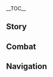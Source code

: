 {{CharacterTabs}}
{{LanguageTabs}}
{{Stub|1={{Meta/VO|tl=1|Japanese}}}}
__TOC__
==Story==
{{VO/Story
|character           = Cyno
|language            = ja
|name                = セノ

<!-- Hello -->
|vo_01_01_title      = 初めまして・過去
|vo_01_01_subtitle   = Hello: The Past
|vo_01_01_file       = VO_{language}{character} Hello - The Past.ogg
|vo_01_01_tx         = 俺はセノ、かつての「大マハマトラ」だ。今は己の力で悪しき罪を裁いている。もし、お前も規則と正義を求める心を持つならば、助けになろう。
|vo_01_01_rm         = Ore wa Seno, katsute no "Dai Mahamatora" da. Ima wa onore no chikara de ashiki tsumi wo sabaite iru. Moshi, omae mo kisoku to seigi wo motomeru kokoro wo motsu naraba, tasuke ni narou.
|vo_01_01_tl         = 

|vo_01_02_title      = 初めまして・今
|vo_01_02_subtitle   = Hello: The Present
|vo_01_02_quest      = Akasha Pulses, the Kalpa Flame Rises
|vo_01_02_file       = VO_{language}{character} Hello - The Present.ogg
|vo_01_02_tx         = 俺はセノ。教令院の「大マハマトラ」で、規則を保ち、悪しき罪を裁くのが俺の仕事だ。今後の旅でも、お前の安全をしっかり守ろう。
|vo_01_02_rm         = Ore wa Seno. Kyoureiin no "Dai Mahamatora" de, kisoku wo tamochi, ashiki tsumi wo sabaku no ga ore no shigoto da. Kongo no tabi de mo, omae no anzen wo shikkari mamorou.
|vo_01_02_tl         = 

<!-- Chats -->
|vo_02_01_title      = 世間話・秤量
|vo_02_01_subtitle   = Chat: Weighing the Heart
|vo_02_01_file       = VO_{language}{character} Chat - Weighing the Heart.ogg
|vo_02_01_tx         = 善悪は、いずれ秤にかけられる。
|vo_02_01_rm         = Zen'aku wa, izure hakari ni kakerareru.
|vo_02_01_tl         = 

|vo_02_02_title      = 世間話・カードゲームの運勢
|vo_02_02_subtitle   = Chat: Luck of the Draw
|vo_02_02_file       = VO_{language}{character} Chat - Luck of the Draw.ogg
|vo_02_02_tx         = 運が結末を左右することはあるが、永遠に影響し続けるわけじゃない。
|vo_02_02_rm         = Un ga ketsumatsu wo sayuu suru koto wa aru ga, eien ni eikyou shi tsudzukeru wake janai.
|vo_02_02_tl         = 

|vo_02_03_title      = 世間話・戸惑う
|vo_02_03_subtitle   = Chat: Doubt
|vo_02_03_file       = VO_{language}{character} Chat - Doubt.ogg
|vo_02_03_tx         = 場の雰囲気を和らげたい時があるんだが…どんなジョークで人が笑うのか、俺には分からないんだ。
|vo_02_03_rm         = Ba no fun'iki wo yawaragetai toki ga aru nda ga... Donna jooku de hito ga warau no ka, ore ni wa wakaranai nda.
|vo_02_03_tl         = 

<!-- Weather -->
|vo_03_01_title      = 雨の日…
|vo_03_01_subtitle   = When It Rains
|vo_03_01_file       = VO_{language}{character} When It Rains.ogg
|vo_03_01_tx         = また雨だ…
|vo_03_01_rm         = Mata ame da...
|vo_03_01_tl         = Rain again...

|vo_03_02_title      = 雷の日…
|vo_03_02_subtitle   = When Thunder Strikes
|vo_03_02_file       = VO_{language}{character} When Thunder Strikes.ogg
|vo_03_02_tx         = 一部の伝説によれば、雷は神が俗世に下す審判らしい。
|vo_03_02_rm         = Ichibu no densetsu ni yoreba, kaminari wa kami ga zokusei ni kudasu shinpan rashii.
|vo_03_02_tl         = 

|vo_03_03_title      = 雪の日…
|vo_03_03_subtitle   = When It Snows
|vo_03_03_file       = VO_{language}{character} When It Snows.ogg
|vo_03_03_tx         = 雪が止んだ後の世界が好きだ。完全な沈黙というわけじゃないこの静けさは落ち着く。
|vo_03_03_rm         = Yuki ga yanda ato no sekai ga suki da. Kanzen-na chinmoku to iu wake ja nai kono shizukesa wa ochitsuku.
|vo_03_03_tl         = 

|vo_03_04_title      = 晴れの日…
|vo_03_04_subtitle   = When the Sun Is Out
|vo_03_04_file       = VO_{language}{character} When the Sun Is Out.ogg
|vo_03_04_tx         = 太陽の光は、あらゆる場所に降り注ぐ。
|vo_03_04_rm         = Taiyou no hikari wa, arayuru basho ni furisosogu.
|vo_03_04_tl         = 

|vo_03_05_title      = 暴風の日…
|vo_03_05_subtitle   = When the Wind Is Blowing
|vo_03_05_file       = VO_{language}{character} When the Wind Is Blowing.ogg
|vo_03_05_tx         = 強い風だな…気を付けろ。
|vo_03_05_rm         = Tsuyoi kaze da na... Ki wo tsukero.
|vo_03_05_tl         = 

|vo_03_06_title      = 砂漠にいる時…
|vo_03_06_subtitle   = In the Desert
|vo_03_06_file       = VO_{language}{character} In the Desert.ogg
|vo_03_06_tx         = おなじみの風景だ…
|vo_03_06_rm         = Onajimi no fuukei da...
|vo_03_06_tl         = A familiar view...

<!-- Greetings -->
|vo_04_01_title      = おはよう…
|vo_04_01_subtitle   = Good Morning
|vo_04_01_file       = VO_{language}{character} Good Morning.ogg
|vo_04_01_tx         = 元気を出せ、出発の時間だ。
|vo_04_01_rm         = Genki wo dase, shuppatsu no jikan da.
|vo_04_01_tl         = Liven up, it's time to set out.

|vo_04_02_title      = こんにちは…
|vo_04_02_subtitle   = Good Afternoon
|vo_04_02_file       = VO_{language}{character} Good Afternoon.ogg
|vo_04_02_tx         = 昼食を用意しようか？先に言っておくが、味は保証できないからな。
|vo_04_02_rm         = Chuushoku wo youi shiyou ka? Saki ni itte oku ga, aji wa hoshou dekinai kara na.
|vo_04_02_tl         = 

|vo_04_03_title      = こんばんは…
|vo_04_03_subtitle   = Good Evening
|vo_04_03_file       = VO_{language}{character} Good Evening.ogg
|vo_04_03_tx         = 俺の言ったことを覚えてるな？夜は常に危険が伴う。何をするにしても、油断は禁物だ。
|vo_04_03_rm         = Ore no itta koto wo oboeteru na? Yoru wa tsune ni kiken ga tomonau. Nani wo suru ni shite mo, yudan wa kinmotsu da.
|vo_04_03_tl         = 

|vo_04_04_title      = おやすみ…
|vo_04_04_subtitle   = Good Night
|vo_04_04_file       = VO_{language}{character} Good Night.ogg
|vo_04_04_tx         = おやすみ。近くに犯罪者がいるから、片付けてくるよ。
|vo_04_04_rm         = Oyasumi. Chikaku ni hanzaisha ga iru kara, katadzukete kuru yo.
|vo_04_04_tl         = 

<!-- About -->
|vo_05_01_title      = {name}自身について・ジョーク
|vo_05_01_subtitle   = About {character}: Unfunny Jokes
|vo_05_01_file       = VO_{language}{character} About {character} - Unfunny Jokes.ogg
|vo_05_01_tx         = 昔、砂漠に渇いた旅人がいて、水スライムに出会えるように祈った。しかしやつは、ちょうど腹の減った水スライムも、はぐれた旅人に出会えるように祈っているとは思ってもみなかった…ん？その表情…面白くなかったか？
|vo_05_01_rm         = Mukashi, sabaku ni kawaita tabibito ga ite, Mizu Suraimu ni deaeru you ni inoita. Shikashi yatsu wa, choudo hara no hetta Mizu Suraimu mo, hagureta tabibito ni deaeru you ni inotte iru to wa omotte mo minakatta... N? Sono hyoujou... Omoshiroku nakatta ka?
|vo_05_01_tl         = 

|vo_05_02_title      = {name}自身について・散歩
|vo_05_02_friendship = 4
|vo_05_02_subtitle   = About {character}: Desert Strolls
|vo_05_02_file       = VO_{language}{character} About {character} - Desert Strolls.ogg
|vo_05_02_tx         = たまに、夜の砂漠へ散歩に行くんだ。冷たく乾いた風は心をすっきりさせてくれる。
|vo_05_02_rm         = Tama ni, yoru no sabaku he sanpo ni iku nda. Tsumetaku kawaita kaze wa kokoro wo sukkiri sasete kureru.
|vo_05_02_tl         = 

<!-- About Us -->
|vo_06_01_title      = 決闘について…
|vo_06_01_subtitle   = About Us: [[TCG]] Duel
|vo_06_01_file       = VO_{language}{character} About Us - TCG Duel.ogg
|vo_06_01_tx         = 「七聖召喚」をやらないか？新しいデッキを見せるよ。
|vo_06_01_rm         = "Shichisei Shoukan" wo yaranaika? Atarashii dekki wo miseru yo.
|vo_06_01_tl         = 

|vo_06_02_title      = 目の前の時間について…
|vo_06_02_friendship = 6
|vo_06_02_subtitle   = About Us: The Present
|vo_06_02_file       = VO_{language}{character} About Us - The Present.ogg
|vo_06_02_tx         = 過去を変えることはできないし、未来を予測することもできない。だから、俺は目の前の時間を大切にしているんだ。
|vo_06_02_rm         = Kako wo kaeru koto wa dekinai shi, mirai wo yosoku suru koto mo dekinai. Dakara, ore wa me no mae no jikan wo taisetsu ni shite iru nda.
|vo_06_02_tl         = 

<!-- Miscellany I -->
|vo_07_01_title      = 「神の目」について…
|vo_07_01_friendship = 4
|vo_07_01_subtitle   = About the [[Vision]]
|vo_07_01_file       = VO_{language}{character} About the Vision.ogg
|vo_07_01_tx         = 「人ならざる存在」に憑依されようが、魔神に目を留められていようが…俺は神に寵愛されているからと言って己の道義を変えるつもりは毛頭ない。ただ、負うべき責任となすべきことを貫こうと思ってる。
|vo_07_01_rm         = "Hito narazaru sonzai" ni hyoui sareyou ga, majin ni me wo tomerarete iyou ga... Ore wa kami ni chouai sarete iru kara to itte onore no dougi wo kaeru tsumori wa moutou nai. Tada, ou beki sekinin to nasu beki koto wo tsuranukou to omotteru.
|vo_07_01_tl         = 

|vo_07_02_title      = シェアしたいこと・知識欲
|vo_07_02_subtitle   = Something to Share: Lust for Knowledge
|vo_07_02_file       = VO_{language}{character} Something to Share - Lust for Knowledge.ogg
|vo_07_02_tx         = 「欲深ければ災い重し」&mdash;&mdash;誰もがそう分かっている。だが、人々はこと「知識欲」においてはポジティブな面のみを語ってしまう…俺に言わせれば、知識欲だって欲望の一種だ。制限を課すべきだと思う。
|vo_07_02_rm         = "Yokufukakereba wazawai omoshi"{{lmdash}} Dare mo ga sou wakatte iru. Da ga, hitobito wa koto "chishikiyoku" ni oite wa pojitibu-na men no mi wo katatte shimau... Ore ni iwasereba, chishikiyoku datte yokubou no isshu da. Seigen wo kasu beki da to omou.
|vo_07_02_tl         = 

|vo_07_03_title      = シェアしたいこと・畏敬の念
|vo_07_03_friendship = 4
|vo_07_03_subtitle   = Something to Share: Solemn Respect
|vo_07_03_file       = VO_{language}{character} Something to Share - Solemn Respect.ogg
|vo_07_03_tx         = 任務を遂行する上で、俺の判断は他人の運命を変えてしまうかもしれない。だから常に、「マハマトラ」としての立場に畏敬の念を抱くよう努めてきた&mdash;&mdash;知識や力を畏れ敬うのと同じようにな。
|vo_07_03_rm         = Ninmu wo suikou suru ue de, ore no handan wa tanin no unmei wo kaete shimau ka mo shirenai. Dakara tsune ni, "Mahamatora" to shite no tachiba ni ikei no nen wo idaku you tsutomete kita{{lmdash}} Chishiki ya chikara wo osore uyamau no to onaji you ni na.
|vo_07_03_tl         = 

|vo_07_04_title      = 興味のあること…
|vo_07_04_subtitle   = Interesting Things
|vo_07_04_file       = VO_{language}{character} Interesting Things.ogg
|vo_07_04_tx         = 砂漠に生える低木が好きだ。砂漠は帰元の象徴であり、すべての文明を砂と風に埋もれさせてしまう。だが、荒涼とした土地にもかかわらず、生命の芽生えをはっきりと見届けられる…その逞しさには俺ですら心が震えることがあるよ。
|vo_07_04_rm         = Sabaku ni haeru teiboku ga suki da. Sabaku wa kigen no shouchou de ari, subete no bunmei wo suna to kaze ni umoresasete shimau. Da ga, kouryou to shita tochi ni mo kakawarazu, seimei no mebae wo hakkiri to mitodokerareru... Sono takumashisa ni wa ore de sura kokoro ga furueru koto ga aru yo.
|vo_07_04_tl         = 

<!-- About Teammates -->
|vo_08_01_title      = ティナリについて・知識
|vo_08_01_friendship = 4
|vo_08_01_subtitle   = About [[Tighnari]]: Knowledge
|vo_08_01_file       = VO_{language}{character} About Tighnari - Knowledge.ogg
|vo_08_01_tx         = ティナリは、俺がこれまで出会ったどの学者とも違う。知識に対する深い執念を持ちながら、一線を越えることは決してなかった。自分のことを「研究室の神」だと思っている学者もいるが、ティナリはそうじゃない。あいつはあらゆる生命を等しく尊重してるんだ。教令院の仕事を断ったと聞いたが、俺もその判断は正しいと思う。
|vo_08_01_rm         = Tinari wa, ore ga kore made deatta dono gakusha to mo chigau. Chishiki ni taisuru fukai shuunen wo mochi nagara, issen wo koeru koto wa kesshite nakatta. Jibun no koto wo "kenkyuushitsu no kami" da to omotte iru gakusha mo iru ga, Tinari wa sou janai. Aitsu wa arayuru seimei wo hitoshiku sonchou shiteru nda. Kyoureiin no shigoto wo kotowatta to kiita ga, ore mo sono handan wa tadashii to omou.
|vo_08_01_tl         = 

|vo_08_02_title      = ティナリについて・ジョーク
|vo_08_02_friendship = 4
|vo_08_02_subtitle   = About Tighnari: Jokes
|vo_08_02_file       = VO_{language}{character} About Tighnari - Jokes.ogg
|vo_08_02_tx         = 食卓でジョークを言うなって、ティナリに忠告されたことがあるんだ。理由は、俺のジョークが全然笑えないかららしい。俺は納得できずに、とっておきのネタを三つ一斉に披露して、笑いどころを一つずつ解説したんだが…俺の食事まで冷めてしまった。
|vo_08_02_rm         = Shokutaku de jooku wo iu natte, Tinari ni chuukoku sareta koto ga aru nda. Riyuu wa, ore no jooku ga zenzen waraenai kara rashii. Ore wa nattoku dekizu ni, totte oki no neta wo mittsu issei ni hirou shite, warai dokoro wo hitotsu zutsu kaisetsu shita nda ga... Ore no shokuji made samete shimatta.
|vo_08_02_tl         = 

|vo_08_03_title      = コレイについて…
|vo_08_03_friendship = 4
|vo_08_03_subtitle   = About [[Collei]]
|vo_08_03_file       = VO_{language}{character} About Collei.ogg
|vo_08_03_tx         = 以前、あいつの身体に巣くう魔神の残滓を封印するのを助けたんだが…封印の過程ではあいつにひどい苦痛を味わわせてしまった。それは恐らく、死にも勝るほどだったろう。よく耐えてくれた。
|vo_08_03_rm         = Izen, aitsu no karada ni sukuu majin no zanshi wo fuuin suru no wo tasuketa nda ga... Fuuin no katei de wa aitsu ni hidoi kutsuu wo ajiwawasete shimatta. Sore wa osoraku, shi ni mo masaru hodo dattarou. Yoku taete kureta.
|vo_08_03_tl         = 

|vo_08_04_title      = アルハイゼンについて…
|vo_08_04_friendship = 4
|vo_08_04_quest      = King Deshret and the Three Magi
|vo_08_04_subtitle   = About [[Alhaitham]]
|vo_08_04_file       = VO_{language}{character} About Alhaitham.ogg
|vo_08_04_tx         = 俺は、賢すぎるやつとはあまり仲良くしたくない。やつらは自分がすべてをコントロールできると思って、常に危ない橋を渡ろうとするからな。でもまあ、例外もある。アルハイゼンはかなり安定している方だ。あいつは確かに大概の状況をコントロールできるし、さらにそれを好転させる能力も持ってる。
|vo_08_04_rm         = Ore wa, kashikosugiru yatsu to wa amari nakayoku shitakunai. Yatsura wa jibun ga subete wo kontorooru dekiru to omotte, tsune ni abunai hashi wo watarou to suru kara na. Demo maa, reigai mo aru. Aruhaizen wa kanari antei shite iru hou da. Aitsu wa dare ka ni taigai no joukyou wo kontorooru dekiru shi, sara ni sore wo kouten saseru nouryoku wo motteru.
|vo_08_04_tl         = 

|vo_08_05_title      = カーヴェについて…
|vo_08_05_friendship = 4
|vo_08_05_subtitle   = About [[Kaveh]]
|vo_08_05_file       = VO_{language}{character} About Kaveh.ogg
|vo_08_05_tx         = ティナリやコレイが直接そうと言ったわけじゃないが、二人の目はすべてを物語っていた。俺のジョークより、カーヴェの体験談のほうがずっと面白かったってな。俺の感想？うーん…あんなことで笑ってしまうなんて、逆に面白いとは思うが。
|vo_08_05_rm         = Tinari ya Korei ga chokusetsu sou to itta wake janai ga, futari no me wa subete wo monogatatte ita. Ore no jooku yori, Kaave no taikendan no hou ga zutto omoshirokatta tte na. Ore no kansou? Uun... Anna koto de waratte shimau nante, gyaku ni omoshiroi to wa omou ga.
|vo_08_05_tl         = 

|vo_08_06_title      = ナヒーダについて…
|vo_08_06_friendship = 4
|vo_08_06_quest      = Akasha Pulses, the Kalpa Flame Rises
|vo_08_06_subtitle   = About [[Nahida]]
|vo_08_06_file       = VO_{language}{character} About Nahida.ogg
|vo_08_06_tx         = 神について評せと言うのか…それはちょっと、俺には僭越なことだ。だが、あの方と一緒にいる間、確かに俺はこの目でその知恵と勇気、そして決心を見届けた。単なる憶測であの方のことをあれこれ言う賢者なんかよりも、俺のほうがこう結論づける資格はあるだろう——あの方は尊敬に値する立派な神だよ。
|vo_08_06_rm         = Kami ni tsuite hyouse to iu no ka... Sore wa chotto, ore ni wa sen'etsu-na koto da. Da ga, ano kata to issho ni iru aida, tashika ni ore wa kono me de sono chie to yuuki, soshite kesshin wo mitodoketa. Tannaru okusoku de ano kata no koto wo are kore iu kenja nanka yori mo, ore no hou ga kou ketsurondzukeru shikaku wa aru darou{{lmdash}} Ano kata wa sonkei ni ataisuru rippa-na kami da yo.
|vo_08_06_tl         = 

|vo_08_07_title      = ニィロウについて…
|vo_08_07_friendship = 4
|vo_08_07_quest      = Akasha Pulses, the Kalpa Flame Rises
|vo_08_07_subtitle   = About [[Nilou]]
|vo_08_07_file       = VO_{language}{character} About Nilou.ogg
|vo_08_07_tx         = あいつからは、踊りに対する強い情熱と執念を感じる。その執念は驚くほどに堅く、そう簡単には曲げられない。これからも、踊りへの情熱を活かし、人々に喜びを与えてくれればいいと思う。
|vo_08_07_rm         = Aitsu kara wa, odori ni taisuru tsuyoi jounetsu to shuunen wo kanjiru. Sono shuunen wa odoroku hodo ni kataku, sou kantan ni wa magerarenai. Kore kara mo, odori he no jounetsu wo ikashi, hitobito ni yorokobi wo ataete kurereba ii to omou.
|vo_08_07_tl         = 

|vo_08_08_title      = ファルザンについて…
|vo_08_08_friendship = 4
|vo_08_08_subtitle   = About [[Faruzan]]
|vo_08_08_file       = VO_{language}{character} About Faruzan.ogg
|vo_08_08_tx         = 以前、ファルザン先輩の失踪に関する書類を念入りに調べたことがある。先輩がとある危険な研究に関わっていたのではないかと疑ったんだ…だが、実際に彼女と会って、その考えは完全に覆された。多少付き合いにくくは感じたが、口うるさくも世話焼きな年長者のように、心の中ではいつも人のためを想ってる人だ。彼女が常軌を逸するようなことなどするはずがないと思ったよ。
|vo_08_08_rm         = Izen, Faruzan-senpai no shissou ni kansuru shorui wo nen'iri ni shirabeta koto ga aru. Senpai ga toaru kiken-na kenkyuu ni kakawatte ita no de wa nai ka to utagutta nda... Da ga, jissai ni kanojo to atte, sono kangae wa kanzen ni kutsugaesareta. Tashou tsukiai ni kuku wa kanjita ga, kuchiurusaku mo sewayaki-na nenchousha no you ni, kokoro no naka de wa itsumo hito no tame wo omotteru hito da. Kanojo ga jouki wo issuru you-na koto nado suru hazu ga nai to omotta yo.
|vo_08_08_tl         = 

|vo_08_09_title      = リサについて…
|vo_08_09_friendship = 4
|vo_08_09_subtitle   = About [[Lisa]]
|vo_08_09_file       = VO_{language}{character} About Lisa.ogg
|vo_08_09_tx         = ああ、当然知ってる。リサと俺は同じ賢者に師事していたからな。大マハマトラとして、知識の過剰な追求が引き起こす悲劇を数多く見てきた&mdash;&mdash;あいつの選択も理解できる。
|vo_08_09_rm         = Aa, touzen shitteru. Risa to ore wa onaji kenja ni shiji shite ita kara na. Dai Mahamatora to shite, chishiki no kajou-na tsuikyuu ga hikiokosu higeki wo kazuooku mite kita{{lmdash}} Aitsu no sentaku mo rikai dekiru.
|vo_08_09_tl         = 

<!-- More About -->
|vo_09_01_title      = {name}を知る・1
|vo_09_01_subtitle   = More About {character}: I
|vo_09_01_file       = VO_{language}{character} More About {character} - 01.ogg
|vo_09_01_tx         = 俺のことが知りたいのか？まあ確かに、多くの人にとって、俺は無視できない「面倒な存在」だからな…だが心配するな。お前が危ない真似をしない限り、お前を悩ませるようなことはしないさ。
|vo_09_01_rm         = Ore no koto ga shiritai no ka? Maa tashika ka ni, ooku no hito ni totte, ore wa mushi dekinai "mendou-na sonzai" dakara na... Da ga shinpai suru na. Omae ga abunai mane wo shinai kagiri, omae wo nayamaseru you-na koto wa shinai sa.
|vo_09_01_tl         = 

|vo_09_02_title      = {name}を知る・2
|vo_09_02_friendship = 3
|vo_09_02_subtitle   = More About {character}: II
|vo_09_02_file       = VO_{language}{character} More About {character} - 02.ogg
|vo_09_02_tx         = この身を器として、俺は人ならざる存在の力を顕現させられる。これは、生まれつきの体質のおかげとも言えるし、後の取引で得たものとも言える。別に隠すようなことでもない。マハマトラとしてこの世の悪を計るように、己の魂も審判の秤にかけるのは当然のことだ。
|vo_09_02_rm         = Kono mi wo utsuwa to shite, ore wa hito narazaru sonzai no chikara wo kengen saserareru. Kore wa, umaretsuki no taishitsu no okage to mo ieru shi, nochi no torihiki de eta mono to mo ieru. Betsu ni kakusu you-na koto de mo nai. Mahamatora to shite kono yo no aku wo hakaru you ni, onore no tamashii mo shinpan no hakari ni kakeru no wa touzen no koto da.
|vo_09_02_tl         = 

|vo_09_03_title      = {name}を知る・3
|vo_09_03_friendship = 4
|vo_09_03_subtitle   = More About {character}: III
|vo_09_03_file       = VO_{language}{character} More About {character} - 03.ogg
|vo_09_03_tx         = 俺は「何故そうしたか」より、「何をしたか」ってことの方をずっと大切にしてる。何故なら、世の中には幾千万の理由があるからだ。理由を耳にしてしまえば、悪いことをした人が正義だと思ったり、野次馬が厳しすぎると感じたりしてしまうだろう？逆風はいとも簡単に他人の同情を引くものだが、審判する側はこういった感情を押し殺さなければならない。情状酌量の余地はあっても、罪をまぬがれる言い訳など決して存在しないんだからな。
|vo_09_03_rm         = Ore wa "naze sou shita ka" yori, "nani o shita ka" tte koto no hou wo zutto taisetsu ni shiteru. Naze nara, yo no naka ni wa ikusenman no riyuu ga aru kara da. Riyuu wo mimi ni shite shimaeba, warui koto wo shita hito ga seigi da to omottari, yajiuma ga kibishisugiru to kanjitari shite shimau darou? Gyakufuu wa ito mo kantan ni tanin no doujou wo hiku mono da ga, shinpan suru gawa wa kou itta kanjou wo oshikorosanakereba naranai. Joujou shakuryou no yochi wa atte mo, tsumi wo manugareru iiwake nado kesshite sonzai shinai nda kara na.
|vo_09_03_tl         = 

|vo_09_04_title      = {name}を知る・4
|vo_09_04_friendship = 5
|vo_09_04_subtitle   = More About {character}: IV
|vo_09_04_file       = VO_{language}{character} More About {character} - 04.ogg
|vo_09_04_tx         = 昏き無知の海には時折微かな光が輝き、真実を知らない者を引き寄せる。人々は度々それを灯台だと思い、漆黒の海に隠された巨大な危機を無視してしまう。長きにわたって暗闇の中で生きてきた人を光の導きから遠ざけること自体残酷なことだが、俺はそれをやらなければならない&mdash;&mdash;いつか、海の深くに潜む敵に打ち勝つ日が来るまで。
|vo_09_04_rm         = Kuraki muchi no umi ni wa tokiori kasuka-na hikari ga kagayaki, shinjitsu wo shiranai mono wo hikiyoseru. Hitobito wa tabitabi sore wo toudai da to omoi, shikkoku no umi ni kakusareta kyodai-na kiki wo mushi shite shimau. Nagaki ni watatte kurayami no naka de ikite kita hito wo hikari no michibiki kara toozakeru koto jitai zankoku-na koto da ga, ore wa sore wo yaranakereba naranai{{lmdash}} Itsuka, umi no fukaku ni hisomu teki ni uchikatsu hi ga kuru made.
|vo_09_04_tl         = 

|vo_09_05_title      = {name}を知る・5
|vo_09_05_friendship = 6
|vo_09_05_subtitle   = More About {character}: V
|vo_09_05_file       = VO_{language}{character} More About {character} - 05.ogg
|vo_09_05_tx         = 価値のありそうな情報はすべて打ち明けたが、まだ何か期待してるのか？はぁ…好奇心旺盛なやつだ。それじゃ、お前から質問してくれ。尋問に慣れた身で、それをされる側になるとは…新鮮な感覚だな。
|vo_09_05_rm         = Kachi no arisou-na jouhou wa subete uchiaketa ga, mada nani ka kitai shiteru no ka? Haa... Koukishin'ousei-na yatsu da. Sore ja, omae kara shitsumon shite kure. Jinmon ni nareta mi de, sore wo sareru gawa ni naru to wa... Shinsen-na kankaku da na.
|vo_09_05_tl         = 

<!-- Miscellany II -->
|vo_10_01_title      = {name}の趣味…
|vo_10_01_subtitle   = {character}'s Hobbies
|vo_10_01_file       = VO_{language}{character} Hobbies.ogg
|vo_10_01_tx         = 暇な時は、「七聖召喚」を皆と一緒に何度かプレイするんだ。規則に基づきながらも柔軟性に富んだこのゲームは、俺にとって芸術みたいなものだ。
|vo_10_01_rm         = Hima-na toki wa, "Shichisei Shoukan" wo minna to issho ni nando ka purei suru nda. Kisoku ni motodzuki nagara mo juunansei ni tonda kono geemu wa, ore ni totte geijutsu mitai-na mono da.
|vo_10_01_tl         = 

|vo_10_02_title      = {name}の悩み…
|vo_10_02_friendship = 6
|vo_10_02_subtitle   = {character}'s Troubles
|vo_10_02_file       = VO_{language}{character} Troubles.ogg
|vo_10_02_tx         = この前、稲妻の娯楽小説を読んだ。「七聖召喚」をテーマにした小説でな、ある場面で、追い込まれた主人公がいきなりデッキから存在しないカードを引いたんだ。俺は衝撃を受けたと同時に、戸惑いを覚えた&mdash;&mdash;デッキに特殊な操作を行い、わけのわからない奇跡を作り出す…これは規則を破ったってことか？それとも、これも規則の一環なのか…
|vo_10_02_rm         = Kono mae, Inazuma no goraku shousetsu wo yonda. "Shichisei Shoukan" wo teema ni shita shousetsu de na, aru bamen de, oikomareta shujinkou ga ikinari dekki kara sonzai shinai kaado wo hiita nda. Ore wa shougeki wo uketa to douji ni, tomadoi wo oboeta{{lmdash}} Dekki ni tokushu-na sousa okonai, wake no wakaranai kiseki wo tsukuridasu... Kore wa kisoku wo yabutta tte koto ka? Sore to mo, kore mo kisoku no ikkan na no ka...
|vo_10_02_tl         = 

|vo_10_03_title      = 好きな食べ物…
|vo_10_03_subtitle   = Favorite Food
|vo_10_03_file       = VO_{language}{character} Favorite Food.ogg
|vo_10_03_tx         = 米に肉やドライフルーツを混ぜ、ヨーグルトと一緒に焼くと、さまざまな香りが一つに混じり合う。パリッとした殻を割ると、湯気と一緒に香りが立ち昇ってくるんだ。作るのにあまり時間もかからないし、俺が一番気に入ってる料理だ。
|vo_10_03_rm         = Kome ni niku ya dorai furuutsu wo maze, yooguruto to issho ni yaku to, samazama-na kaori ga hitotsu ni majiriau. Pari' to shita kara wo waru to, yuge to issho ni kaori ga tachinobotte kuru nda. Tsukuru no ni amari jikan mo kakaranai shi, ore ga ichiban ki ni itteru ryouri da.
|vo_10_03_tl         = 

|vo_10_04_title      = 嫌いな食べ物…
|vo_10_04_subtitle   = Least Favorite Food
|vo_10_04_file       = VO_{language}{character} Least Favorite Food.ogg
|vo_10_04_tx         = 砂漠を歩く時、持っていく食糧は大抵硬くて味が薄い。これにも慣れてしまったし、嫌いなものはないな。強いて言えば、虫関連の食べ物はやっぱり受け入れ難い…
|vo_10_04_rm         = Sabaku wo aruku toki, motte iku shokuryou wa taitei katakute aji ga usui. Kore ni mo narete shimatta shi, kirai-na mono wa nai na. Shiite ieba, mushi kanren no tabemono wa yappari ukeire gatai...
|vo_10_04_tl         = 

<!-- Receiving a Gift -->
|vo_10_05_title      = 贈り物を受け取る・1
|vo_10_05_subtitle   = Receiving a Gift: I
|vo_10_05_file       = VO_{language}{character} Receiving a Gift - 01.ogg
|vo_10_05_tx         = 美味かった&mdash;&mdash;手を煩わせてしまったな。
|vo_10_05_rm         = Umakatta{{lmdash}} Te wo wazurawasete shimatta na.
|vo_10_05_tl         = 

|vo_10_06_title      = 贈り物を受け取る・2
|vo_10_06_subtitle   = Receiving a Gift: II
|vo_10_06_file       = VO_{language}{character} Receiving a Gift - 02.ogg
|vo_10_06_tx         = 確かに受け取った。感謝する。
|vo_10_06_rm         = Tashika ni uketotta. Kansha suru.
|vo_10_06_tl         = 

|vo_10_07_title      = 贈り物を受け取る・3
|vo_10_07_subtitle   = Receiving a Gift: III
|vo_10_07_file       = VO_{language}{character} Receiving a Gift - 03.ogg
|vo_10_07_tx         = これを俺に？何かの間違いじゃないのか？
|vo_10_07_rm         = Kore wo ore ni? Nani ka no machigai ja nai no ka?
|vo_10_07_tl         = 

<!-- Birthday -->
|vo_11_01_title      = 誕生日…
|vo_11_01_subtitle   = Birthday
|vo_11_01_file       = VO_{language}{character} Birthday.ogg
|vo_11_01_tx         = うむ…とりあえず、誕生日おめでとう。誰かを祝った経験はあまりないが、お前の誕生日だからと思って少し準備をしてみた。まずは数日かけて研究し、手に入れたデッキ&mdash;&mdash;お前のスタイルにも合ってるはずだ。それから、この数日間のスケジュールを調整したんだが、どこか行きたい場所はないか？俺も同行しよう。誕生日は1日だけだが、せっかくなら思う存分楽しまないとな。3日以内に戻れば大丈夫だ。
|vo_11_01_rm         = Umu... Toriaezu, tanjoubi omedetou. Dare ka wo iwatta keiken wa amari nai ga, omae no tanjoubi dakara to omotte sukoshi junbi wo shite mita. Mazu wa suujitsu kakete kenkyuu shi, te ni ireta dekki{{lmdash}} Omae no sutairu ni mo atteru hazu da. Sore kara, kono suujitsukan no sukejuuru wo chousei shita nda ga, dokoka ikitai basho wa nai ka? Ore mo doukou shiyou. Tanjoubi wa ichinichi dake da ga, sekkaku nara omou zonbun tanoshimanai to na. Mikka inai ni modoreba daijoubu da.
|vo_11_01_tl         = 

<!-- Feelings About Ascension -->
|vo_12_01_title      = 突破した感想・起
|vo_12_01_ascension  = 1
|vo_12_01_subtitle   = Feelings About Ascension: Intro
|vo_12_01_file       = VO_{language}{character} Feelings About Ascension -  01.ogg
|vo_12_01_tx         = 新たな力を感じた。確実に強くなった証だ。
|vo_12_01_rm         = Arata-na chikara wo kanjita. Kakujitsu ni tsuyoku natta akashi da.
|vo_12_01_tl         = 

|vo_12_02_title      = 突破した感想・承
|vo_12_02_ascension  = 2
|vo_12_02_subtitle   = Feelings About Ascension: Building Up
|vo_12_02_file       = VO_{language}{character} Feelings About Ascension -  02.ogg
|vo_12_02_tx         = 罪を審判し、規則を維持させる。
|vo_12_02_rm         = Tsumi wo shinpan shi, kisoku wo iji saseru.
|vo_12_02_tl         = 

|vo_12_03_title      = 突破した感想・転
|vo_12_03_ascension  = 4
|vo_12_03_subtitle   = Feelings About Ascension: Climax
|vo_12_03_file       = VO_{language}{character} Feelings About Ascension -  03.ogg
|vo_12_03_tx         = おかげでしっかり鍛えられた、感謝する。
|vo_12_03_rm         = Okage de shikkari kitaerareta, kansha suru.
|vo_12_03_tl         = 

|vo_12_04_title      = 突破した感想・結
|vo_12_04_ascension  = 6
|vo_12_04_subtitle   = Feelings About Ascension: Conclusion
|vo_12_04_file       = VO_{language}{character} Feelings About Ascension -  04.ogg
|vo_12_04_tx         = 力が頂点に達したようだ。だが、この力だけではまだやり遂げられないことが沢山ある。人情と規則は常にぶつかり合うものだ…そのバランスをどう取っていくか、これからの旅で答えを見つけよう。
|vo_12_04_rm         = Chikara ga chouten ni tasshita you da. Da ga, kono chikara dake de wa mada yaritogerarenai koto ga takusan aru. Ninjou to kisoku wa tsune ni butsukariau mono da... Sono baransu wo dou totte iku ka, kore kara no tabi de kotae wo mitsukeyou.
|vo_12_04_tl         = 
}}

==Combat==
{{Combat VO
|character           = Cyno
|language            = ja

<!-- Elemental Skill -->
|skill_1_tx          = 降伏しろ。
|skill_1_rm          = Koufuku shiro.
|skill_1_tl          = Submit.

|skill_2_tx          = 無意味な抵抗を。
|skill_2_rm          = Muimi na teikou wo.
|skill_2_tl          = Stop resisting.

|skill_3_tx          = 逃げ場はないぞ！
|skill_3_rm          = Nige-ba wa nai zo!
|skill_3_tl          = No escape!

|skill_4_tx          = 審判の時だ！
|skill_4_rm          = Shinban no toki da!
|skill_4_tl          = Time of judgement!
|skill_5_tx          = 罪過を断つ！
|skill_5_rm          = Zaika wo tatsu!
|skill_5_tl          = Sever the sins!

|skill_6_tx          = 罪を償うがいい！
|skill_6_rm          = Tsumi wo tsugunau ga ii!
|skill_6_tl          = Atone!

<!-- Elemental Burst -->
|burst_1_tx          = この身で…万象を粛清する。
|burst_1_rm          = Kono mi de... banshou wo shukusei suru.
|burst_1_tl          = With this body... I shall purge everything!
|burst_4_file        = Light Attack Elemental Burst 01,Light Attack Elemental Burst 02,Light Attack Elemental Burst 03,Light Attack Elemental Burst 04,Light Attack Elemental Burst 05,Light Attack Elemental Burst 06,Light Attack Elemental Burst 07
|burst_5_file        = Mid Attack Elemental Burst 01,Mid Attack Elemental Burst 02,Mid Attack Elemental Burst 03
|burst_6_file        = Heavy Attack Elemental Burst 01,Heavy Attack Elemental Burst 02,Heavy Attack Elemental Burst 03

|burst_2_tx          = 判決からは逃れられない。
|burst_2_rm          = Hanketsu kara wa nogarerarenai.
|burst_2_tl          = You cannot escape from my judgement.

|burst_3_tx          = 秤量してやる&mdash;&mdash;お前の罪を。
|burst_3_rm          = Shouryou shite yaru{{lmdash}} Omae no tsumi wo.
|burst_3_tl          = Your sins &mdash; I shall weigh them all.

<!-- Sprint Start -->
|sprint-s_1_file     = Sprint Start 01,Sprint Start 02,Sprint Start 03

<!-- Sprint End -->
|sprint-e_1_file     = 

<!-- Deploying Wind Glider -->
|glider_1_file       = Deploying Wind Glider 01,Deploying Wind Glider 02,Deploying Wind Glider 03

<!-- Opening Treasure Chest -->
|chest_1_tx          = 相応の報酬だな。
|chest_1_rm          = Souou no houshuu da na.
|chest_1_tl          = A well-suited reward.

|chest_2_tx          = 大事なのはコツコツ積み重ねることだ。
|chest_2_rm          = Daiji na no wa kotsukotsu tsumikasaneru koto da.
|chest_2_tl          = It's necessary to pile them up steadily.

|chest_3_tx          = 蓄積された富は、文明の礎となる。
|chest_3_rm          = Chikuseki sareta tomi wa, bunmei no ishizue to naru.
|chest_3_tl          = Accumulated fortunes are the foundation of civilizations.

<!-- Low HP -->
|low-hp_1_tx         = 予想以上の脅威だ。
|low-hp_1_rm         = Yosou-ijou no kyoui da.
|low-hp_1_tl         = A threat beyond my reckoning.

|low-hp_2_tx         = そろそろ慣れてきた。
|low-hp_2_rm         = Sorosoro narete-kita.
|low-hp_2_tl         = I soon get used to it.

|low-hp_3_tx         = くっ…もう一度！
|low-hp_3_rm         = Ku'... mou ichido!
|low-hp_3_tl         = Ugh... Let me try once more!

<!-- Ally at Low HP -->
|ally-low-hp_1_tx    = 無理しないで休んでろ！
|ally-low-hp_1_rm    = Muri shinaide yasundero!
|ally-low-hp_1_tl    = Don't push too much and go rest!

|ally-low-hp_2_tx    = 俺が代わってやる。
|ally-low-hp_2_rm    = Ore ga kawatte yaru.
|ally-low-hp_2_tl    = I will be in your stead.

<!-- Fallen -->
|fallen_1_tx         = 俺の番か…
|fallen_1_tl         = It's my time to go, huh...
|fallen_1_rm         = Ore no ban ka...

|fallen_2_tx         = 滅亡と…新生…これも循環。
|fallen_2_tl         = Death... and Rebirth... It's such a cycle.
|fallen_2_rm         = Metsubou to... Shinsei... Kore mo junkan.

|fallen_3_tx         = 審判…し損じたか…
|fallen_3_tl         = I failed... to judge you...
|fallen_3_rm         = Shinban... shi sonjita ka...

<!-- Light Hit Taken -->
|hit-l_1_tx          = 無駄だ。
|hit-l_1_rm          = Muda da.
|hit-l_1_tl          = Futile.
|hit-l_2_file        = Light Hit Taken 02,Light Hit Taken 03,Light Hit Taken 04,Light Hit Taken 05,Light Hit Taken 06

<!-- Heavy Hit Taken -->
|hit-h_1_tx          = 手強いな。
|hit-h_1_rm          = Tegowai na.
|hit-h_1_tl          = This is tough.
|hit-h_2_tx          = やるじゃないか。
|hit-h_2_rm          = Yaru janai ka.
|hit-h_2_tl          = Well done.
|hit-h_3_file        = Heavy Hit Taken 03,Heavy Hit Taken 04,Heavy Hit Taken 05,Heavy Hit Taken 06

<!-- Joining Party-->
|join_1_tx           = 最善を尽くそう。
|join_1_rm           = Saizen wo tsukusou.
|join_1_tl           = I will do my best.

|join_2_tx           = 行動開始。
|join_2_rm           = Koudou kaishi.
|join_2_tl           = Mobilizing.

|join_3_tx           = 今回のターゲットは誰だ？
|join_3_rm           = Konkai no taagetto wa dare da?
|join_3_tl           = Who is the target this time?

<!-- Character Idles -->
|idle_1_actual_tx    = 
|idle_2_actual_tx    = 
|idle_3_file         = 

<!-- Light Attack -->
|atk-l_1_file        = Light Attack 01,Light Attack 02,Light Attack 03,Light Attack 04,Light Attack 05,Light Attack 06,Light Attack 07

<!-- Mid Attack -->
|atk-m_1_file        = Mid Attack 01,Mid Attack 02,Mid Attack 03

<!-- Heavy Attack -->
|atk-h_1_file        = Heavy Attack 01,Heavy Attack 02,Heavy Attack 03

<!-- Climbing -->
|climb_1_file        = Climbing 01,Climbing 02,Climbing 03,Climbing 04,Climbing 05

<!-- Climbing Breath -->
|climb-b_1_file      = Climbing Breath 01,Climbing Breath 02,Climbing Breath 03

<!-- Jumping -->
|jump_1_file         = Jumping 01,Jumping 02,Jumping 03,Jumping 04,Jumping 05
}}

==Navigation==
{{Character Navbox|type=playable|link type=vo-ja}}